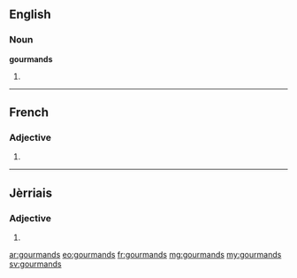 ==English==

===Noun===
'''gourmands'''

# {{plural of|gourmand}}

----

==French==

===Adjective===
{{fr-adj-form}}

# {{masculine plural of|gourmand|lang=fr}}

----

==Jèrriais==

===Adjective===
{{roa-jer-adj-form|m|p}}

# {{masculine plural of|gourmand|lang=roa-jer}}

[[ar:gourmands]]
[[eo:gourmands]]
[[fr:gourmands]]
[[mg:gourmands]]
[[my:gourmands]]
[[sv:gourmands]]